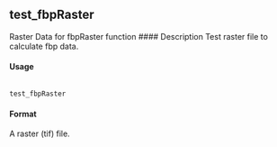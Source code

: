 ## test_fbpRaster

Raster Data for fbpRaster function
#### Description
Test raster file to calculate fbp data.

#### Usage
<pre><code>
test_fbpRaster
</code></pre>

#### Format
A raster (tif) file.

